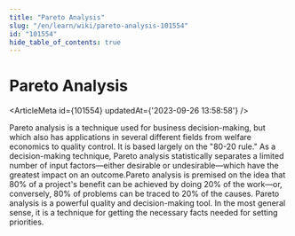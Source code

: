 ```yaml
---
title: "Pareto Analysis"
slug: "/en/learn/wiki/pareto-analysis-101554"
id: "101554"
hide_table_of_contents: true
---
```



# Pareto Analysis

<ArticleMeta id={101554} updatedAt={'2023-09-26 13:58:58'} />
<div className='border-solid border-b border-t-0 my-4 border-[var(--ifm-color-gray-300)]' />

Pareto analysis is a technique used for business decision-making, but which also has applications in several different fields from welfare economics to quality control. It is based largely on the "80-20 rule." As a decision-making technique, Pareto analysis statistically separates a limited number of input factors—either desirable or undesirable—which have the greatest impact on an outcome.Pareto analysis is premised on the idea that 80% of a project's benefit can be achieved by doing 20% of the work—or, conversely, 80% of problems can be traced to 20% of the causes. Pareto analysis is a powerful quality and decision-making tool. In the most general sense, it is a technique for getting the necessary facts needed for setting priorities.
